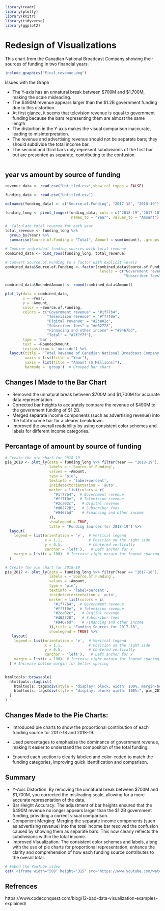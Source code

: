 ```r
library(readr)
library(plotly)
library(knitr)
library(tidyverse)
library(ggplot2)
```

# Redesign of Visualizations

This chart from the Canadian National Broadcast Company showing their sources of funding in two financial years.

```r
include_graphics("Final_revenue.png")
```

Issues with the Graph

-   The Y-axis has an unnatural break between \$700M and \$1,700M, making the scale misleading.
-   The \$490M revenue appears larger than the \$1.2B government funding due to this distortion.
-   At first glance, it seems that television revenue is equal to government funding because the bars representing them are almost the same length.
-   The distortion in the Y-axis makes the visual comparison inaccurate, leading to misinterpretation.
-   The revenue and advertising revenue should not be separate bars; they should subdivide the total income bar.
-   The second and third bars only represent subdivisions of the first bar but are presented as separate, contributing to the confusion.

```r

```

## year vs amount by source of funding

```r
revenue_data <- read_csv("Untitled.csv",show_col_types = FALSE)
```

```r
funding_data <- read.csv("Untitled.csv")

colnames(funding_data) <- c("Source.of.Funding", "2017-18", "2018-19")
```

```r

funding_long <- pivot_longer(funding_data, cols = c("2018-19","2017-18"),
                              names_to = "Year", values_to = "Amount")

#  Calculate total revenue for each year
total_revenue <- funding_long %>%
  group_by(Year) %>%
  summarise(Source.of.Funding = "Total", Amount = sum(Amount), .groups = 'drop')

# Combine individual funding sources with total revenue
combined_data <- bind_rows(funding_long, total_revenue)

# Convert Source.of.Funding to a factor with explicit levels
combined_data$Source.of.Funding <- factor(combined_data$Source.of.Funding,
                                           levels = c("Government revenue", "Television revenue", "Digital revenue", 
                                                      "Subscriber fees", "Financing and other income", "Total"))

combined_data$RoundedAmount <- round(combined_data$Amount)
```

```r
plot_ly(data = combined_data, 
        x = ~Year, 
        y = ~Amount, 
        color = ~Source.of.Funding, 
        colors = c("Government revenue" = "#1f77b4",
                   "Television revenue" = "#ff7f0e",
                   "Digital revenue" = "#2ca02c",
                   "Subscriber fees" = "#d62728",
                   "Financing and other income" = "#9467bd",
                   "Total" = "#7f7f7f"),
        type = 'bar', 
        text = ~RoundedAmount, 
        textposition = 'outside') %>%
  layout(title = "Total Revenue of Canadian National Broadcast Company by Source of Funding",
         xaxis = list(title = "Year"),
         yaxis = list(title = "Amount ($ Millions)"),
         barmode = 'group')  # Grouped bar chart
```

## Changes I Made to the Bar Chart

-   Removed the unnatural break between \$700M and \$1,700M for accurate data representation.
-   Corrected bar heights to accurately compare the revenue of \$490M to the government funding of \$1.2B.
-   Merged separate income components (such as advertising revenue) into the total income bar for a clearer breakdown.
-   Improved the overall readability by using consistent color schemes and labels for different income categories.

## Percantage of amount by source of funding

```r


# Create the pie chart for 2018-19
pie_2018 <- plot_ly(data = funding_long %>% filter(Year == "2018-19"), 
                    labels = ~`Source.of.Funding`, 
                    values = ~Amount, 
                    type = 'pie', 
                    textinfo = 'label+percent', 
                    insidetextorientation = 'auto', 
                    marker = list(colors = c(
                      "#1f77b4",  # Government revenue
                      "#ff7f0e",  # Television revenue
                      "#2ca02c",   # Digital revenue
                      "#d62728",   # Subscriber fees
                      "#9467bd"    # Financing and other income
                    )),
                    showlegend = TRUE,
                    title = "Funding Sources for 2018-19") %>%
  layout(
    legend = list(orientation = 'v',  # Vertical legend
                  x = 1.1,            # Position on the right side
                  y = 0.5,            # Centered vertically
                  xanchor = 'left'),   # Left anchor for x
    margin = list(r = 100)  # Increase right margin for legend spacing
  )
```

```r


# Create the pie chart for 2018-19
pie_2017 <- plot_ly(data = funding_long %>% filter(Year == "2017-18"), 
                    labels = ~`Source.of.Funding`, 
                    values = ~Amount, 
                    type = 'pie', 
                    textinfo = 'label+percent', 
                    insidetextorientation = 'auto', 
                    marker = list(colors = c(
                      "#1f77b4",  # Government revenue
                      "#ff7f0e",  # Television revenue
                      "#2ca02c",   # Digital revenue
                      "#d62728",   # Subscriber fees
                      "#9467bd"    # Financing and other income
                    )),title = "Funding Sources for 2017-18",
                    showlegend = TRUE) %>%
   layout(
    legend = list(orientation = 'v',  # Vertical legend
                  x = 1.1,            # Position on the right side
                  y = 0.5,            # Centered vertically
                  xanchor = 'left'),   # Left anchor for x
    margin = list(r = 100)  # Increase right margin for legend spacing
  ) # Increase bottom margin for better spacing
  
```

```r
htmltools::browsable(
  htmltools::tagList(
    htmltools::tags$div(style = "display: block; width: 100%; margin-bottom: 50px;", pie_2018),
    htmltools::tags$div(style = "display: block; width: 100%;", pie_2017)
  )
)

```

## Changes Made to the Pie Charts:

-   Introduced pie charts to show the proportional contribution of each funding source for 2017-18 and 2018-19.

-   Used percentages to emphasize the dominance of government revenue, making it easier to understand the composition of the total funding.

-   Ensured each section is clearly labeled and color-coded to match the funding categories, improving quick identification and comparison.

## Summary

-   Y-Axis Distortion: By removing the unnatural break between \$700M and \$1,700M, you corrected the misleading scale, allowing for a more accurate representation of the data.
-   Bar Height Accuracy: The adjustment of bar heights ensured that the \$490M revenue no longer appears larger than the \$1.2B government funding, providing a correct visual comparison.
-   Component Merging: Merging the separate income components (such as advertising revenue) into the total income bar resolved the confusion caused by showing them as separate bars. This now clearly reflects the subdivisions within the total income.
-   Improved Visualization: The consistent color schemes and labels, along with the use of pie charts for proportional representation, enhance the clarity and comprehension of how each funding source contributes to the overall total.

```r
# Embed the YouTube video
cat('<iframe width="560" height="315" src="https://www.youtube.com/watch?v=HOELmvotjvQ" frameborder="0" allowfullscreen></iframe>')
```

## Refrences

https://www.codeconquest.com/blog/12-bad-data-visualization-examples-explained/
